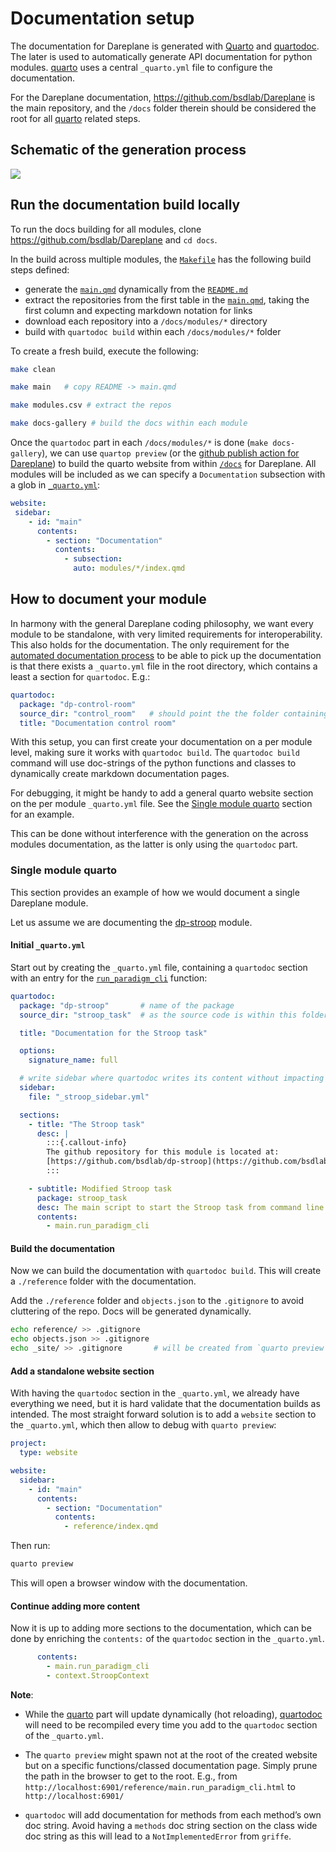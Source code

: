 # Documentation setup

The documentation for Dareplane is generated with [Quarto](https://quarto.org/) and [quartodoc](https://machow.github.io/quartodoc). The later is used to automatically generate API documentation for python modules. [quarto](https://quarto.org/) uses a central `_quarto.yml` file to configure the documentation.

For the Dareplane documentation, [https://github.com/bsdlab/Dareplane](https://github.com/bsdlab/Dareplane) is the main repository, and the `/docs` folder therein should be considered the root for all [quarto](https://quarto.org/) related steps.

## Schematic of the generation process

![](/assets/quarto_for_dareplane.excalidraw.png)

## Run the documentation build locally

To run the docs building for all modules, clone [https://github.com/bsdlab/Dareplane](https://github.com/bsdlab/Dareplane) and `cd docs`.

In the build across multiple modules, the [`Makefile`](https://github.com/bsdlab/Dareplane/blob/main/docs/Makefile) has the following build steps defined:

- generate the [`main.qmd`](https://github.com/bsdlab/Dareplane/blob/main/docs/main.qmd) dynamically from the [`README.md`](https://github.com/bsdlab/Dareplane/tree/main)
- extract the repositories from the first table in the [`main.qmd`](https://github.com/bsdlab/Dareplane/blob/main/docs/main.qmd), taking the first column and expecting markdown notation for links
- download each repository into a `/docs/modules/*` directory
- build with `quartodoc build` within each `/docs/modules/*` folder

To create a fresh build, execute the following:
```bash
make clean
````

```bash
make main   # copy README -> main.qmd
````

```bash
make modules.csv # extract the repos
````

```bash
make docs-gallery # build the docs within each module
````

Once the `quartodoc` part in each `/docs/modules/*` is done (`make docs-gallery`), we can use `quartop preview` (or the [github publish action for Dareplane](https://github.com/bsdlab/Dareplane/blob/gh-pages-dev/.github/workflows/publish-quarto.yml)) to build the quarto website from within [`/docs`](https://github.com/bsdlab/Dareplane/tree/main/docs) for Dareplane.
All modules will be included as we can specify a `Documentation` subsection with a glob in [`_quarto.yml`](https://github.com/bsdlab/Dareplane/blob/gh-pages-dev/docs/_quarto.yml):

```yml
website:  
 sidebar:
    - id: "main"
      contents:
        - section: "Documentation"
          contents:
            - subsection:
              auto: modules/*/index.qmd
```


## How to document your module

In harmony with the general Dareplane coding philosophy, we want every module to be standalone, with very limited requirements for interoperability. This also holds for the documentation.
The only requirement for the [automated documentation process](https://github.com/bsdlab/Dareplane/blob/gh-pages-dev/.github/workflows/publish-quarto.yml) to be able to pick up the documentation is that there exists a `_quarto.yml` file in the root directory, which contains a least a section for `quartodoc`.
E.g.:

```yml
quartodoc:
  package: "dp-control-room"
  source_dir: "control_room"   # should point the the folder containing the python code
  title: "Documentation control room"

```

With this setup, you can first create your documentation on a per module level, making sure it works with `quartodoc build`. The `quartodoc build` command will use doc-strings of the python functions and classes to dynamically create markdown documentation pages.

For debugging, it might be handy to add a general quarto website section on the per module `_quarto.yml` file. See the [Single module quarto](#Single-module-quarto) section for an example.

This can be done without interference with the generation on the across modules documentation, as the latter is only using the `quartodoc` part.


### Single module quarto

This section provides an example of how we would document a single Dareplane module.

Let us assume we are documenting the [dp-stroop](https://github.com/bsdlab/dp-stroop/tree/main/stroop_task) module.

#### Initial `_quarto.yml`

Start out by creating the `_quarto.yml` file, containing a `quartodoc` section with an entry for the [`run_paradigm_cli`](https://github.com/bsdlab/dp-stroop/blob/67f5e5cab919c0aeafc6d03ea8b12760ec5f1687/stroop_task/main.py#L158) function:

```yml
quartodoc:
  package: "dp-stroop"       # name of the package
  source_dir: "stroop_task"  # as the source code is within this folder

  title: "Documentation for the Stroop task"

  options:
    signature_name: full

  # write sidebar where quartodoc writes its content without impacting quarto
  sidebar:
    file: "_stroop_sidebar.yml"

  sections:
    - title: "The Stroop task"
      desc: |
        :::{.callout-info}
        The github repository for this module is located at:
        [https://github.com/bsdlab/dp-stroop](https://github.com/bsdlab/dp-stroop)
        :::

    - subtitle: Modified Stroop task
      package: stroop_task
      desc: The main script to start the Stroop task from command line.
      contents:
        - main.run_paradigm_cli
```

#### Build the documentation

Now we can build the documentation with `quartodoc build`. This will create a `./reference` folder with the documentation. 

Add the `./reference` folder and `objects.json` to the `.gitignore` to avoid cluttering of the repo. Docs will be generated dynamically.

```bash
echo reference/ >> .gitignore
echo objects.json >> .gitignore
echo _site/ >> .gitignore       # will be created from `quarto preview` see next step
```

#### Add a standalone website section

With having the `quartodoc` section in the `_quarto.yml`, we already have everything we need, but it is hard validate that the documentation builds as intended.
The most straight forward solution is to add a `website` section to the `_quarto.yml`, which then allow to debug with `quarto preview`:

```yml
project:
  type: website

website:
  sidebar:
    - id: "main"
      contents:
        - section: "Documentation"
          contents:
            - reference/index.qmd
```

Then run:

```bash
quarto preview
```

This will open a browser window with the documentation. 


#### Continue adding more content

Now it is up to adding more sections to the documentation, which can be done by enriching the `contents:` of the `quartodoc` section in the `_quarto.yml`.

```yml
      contents:
        - main.run_paradigm_cli
        - context.StroopContext
```

__Note__: 

- While the [quarto](https://quarto.org/) part will update dynamically (hot reloading),  [quartodoc](https://machow.github.io/quartodoc) will need to be recompiled every time you add to the `quartodoc` section of the `_quarto.yml`.


- The `quarto preview` might spawn not at the root of the created website but on a specific functions/classed documentation page. Simply prune the path in the browser to get to the root. E.g., from `http://localhost:6901/reference/main.run_paradigm_cli.html` to `http://localhost:6901/`

- `quartodoc` will add documentation for methods from each method's own doc string. Avoid having a `methods` doc string section on the class wide doc string as this will lead to a `NotImplementedError` from `griffe`.




